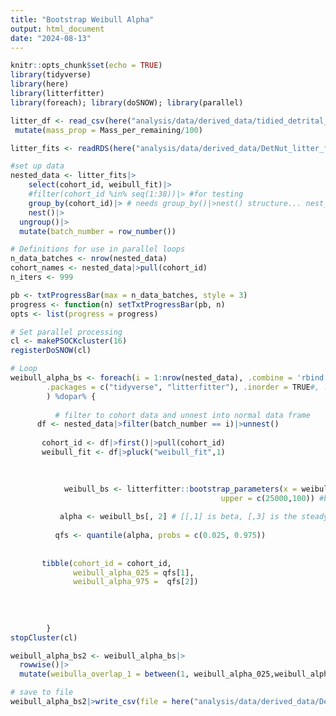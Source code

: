 ```yaml
---
title: "Bootstrap Weibull Alpha"
output: html_document
date: "2024-08-13"
---
```


```r
knitr::opts_chunk$set(echo = TRUE)
library(tidyverse)
library(here)
library(litterfitter)
library(foreach); library(doSNOW); library(parallel)

litter_df <- read_csv(here("analysis/data/derived_data/tidied_detrital_nutrients_data.csv"))|> # tidied litter time series
 mutate(mass_prop = Mass_per_remaining/100)

litter_fits <- readRDS(here("analysis/data/derived_data/DetNut_litter_fits.rds"))
```


```r



#set up data
nested_data <- litter_fits|>
    select(cohort_id, weibull_fit)|>
    #filter(cohort_id %in% seq(1:38))|> #for testing
    group_by(cohort_id)|> # needs group_by()|>nest() structure... nest_by() doesn't work!
    nest()|>
  ungroup()|>
  mutate(batch_number = row_number())

# Definitions for use in parallel loops
n_data_batches <- nrow(nested_data)
cohort_names <- nested_data|>pull(cohort_id)
n_iters <- 999

pb <- txtProgressBar(max = n_data_batches, style = 3)
progress <- function(n) setTxtProgressBar(pb, n)
opts <- list(progress = progress)

# Set parallel processing
cl <- makePSOCKcluster(16) 
registerDoSNOW(cl)

# Loop
weibull_alpha_bs <- foreach(i = 1:nrow(nested_data), .combine = 'rbind', .options.snow = opts, 
        .packages = c("tidyverse", "litterfitter"), .inorder = TRUE#, .final = function(x) setNames(x, cohort_names)
        ) %dopar% {
          
          # filter to cohort data and unnest into normal data frame
      df <- nested_data|>filter(batch_number == i)|>unnest()
  
       cohort_id <- df|>first()|>pull(cohort_id)
       weibull_fit <- df|>pluck("weibull_fit",1)
       

          
            weibull_bs <- litterfitter::bootstrap_parameters(x = weibull_fit, nboot = n_iters, lower = c(0.1,0.001), 
                                               upper = c(25000,100)) #beta, then alpha - same bounds used for main litter fitting exercise
            
           alpha <- weibull_bs[, 2] # [[,1] is beta, [,3] is the steady state
  
          qfs <- quantile(alpha, probs = c(0.025, 0.975))
       
          
       tibble(cohort_id = cohort_id,
              weibull_alpha_025 = qfs[1],
              weibull_alpha_975 =  qfs[2])
      
    
            
   
        }     
stopCluster(cl)

weibull_alpha_bs2 <- weibull_alpha_bs|>
  rowwise()|>
  mutate(weibulla_overlap_1 = between(1, weibull_alpha_025,weibull_alpha_975))

# save to file
weibull_alpha_bs2|>write_csv(file = here("analysis/data/derived_data/DetNut_weibullalpha_bootstraps.csv")) 

```

